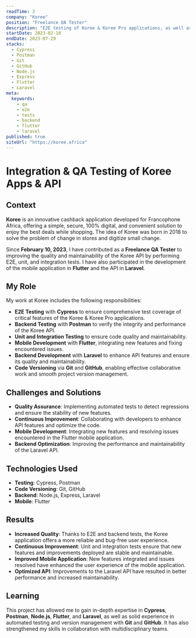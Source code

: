 ```yaml
---
readTime: 3
company: "Koree"
position: "Freelance QA Tester"
description: "E2E testing of Koree & Koree Pro applications, as well as backend E2E, unit, and integration tests for the entire Koree API. Development of the mobile application in Flutter and the API in Laravel."
startDate: 2023-02-10
endDate: 2023-07-29
stacks:
  - Cypress
  - Postman
  - Git
  - GitHub
  - Node.js
  - Express
  - Flutter
  - Laravel
meta:
  keywords:
    - qa
    - e2e
    - tests
    - backend
    - flutter
    - laravel
published: true
siteUrl: "https://koree.africa"
---
```


# Integration & QA Testing of Koree Apps & API

## Context

**Koree** is an innovative cashback application developed for Francophone Africa, offering a simple, secure, 100% digital, and convenient solution to enjoy the best deals while shopping. The idea of Koree was born in 2018 to solve the problem of change in stores and digitize small change.

Since **February 10, 2023**, I have contributed as a **Freelance QA Tester** to improving the quality and maintainability of the Koree API by performing E2E, unit, and integration tests. I have also participated in the development of the mobile application in **Flutter** and the API in **Laravel**.

## My Role

My work at Koree includes the following responsibilities:

- **E2E Testing** with **Cypress** to ensure comprehensive test coverage of critical features of the Koree & Koree Pro applications.
- **Backend Testing** with **Postman** to verify the integrity and performance of the Koree API.
- **Unit and Integration Testing** to ensure code quality and maintainability.
- **Mobile Development** with **Flutter**, integrating new features and fixing encountered issues.
- **Backend Development** with **Laravel** to enhance API features and ensure its quality and maintainability.
- **Code Versioning** via **Git** and **GitHub**, enabling effective collaborative work and smooth project version management.

## Challenges and Solutions

- **Quality Assurance**: Implementing automated tests to detect regressions and ensure the stability of new features.
- **Continuous Improvement**: Collaborating with developers to enhance API features and optimize the code.
- **Mobile Development**: Integrating new features and resolving issues encountered in the Flutter mobile application.
- **Backend Optimization**: Improving the performance and maintainability of the Laravel API.

## Technologies Used

- **Testing**: Cypress, Postman
- **Code Versioning**: Git, GitHub
- **Backend**: Node.js, Express, Laravel
- **Mobile**: Flutter

## Results

- **Increased Quality**: Thanks to E2E and backend tests, the Koree application offers a more reliable and bug-free user experience.
- **Continuous Improvement**: Unit and integration tests ensure that new features and improvements deployed are stable and maintainable.
- **Improved Mobile Application**: New features integrated and issues resolved have enhanced the user experience of the mobile application.
- **Optimized API**: Improvements to the Laravel API have resulted in better performance and increased maintainability.

## Learning

This project has allowed me to gain in-depth expertise in **Cypress**, **Postman**, **Node.js**, **Flutter**, and **Laravel**, as well as solid experience in automated testing and version management with **Git** and **GitHub**. It has also strengthened my skills in collaboration with multidisciplinary teams.
